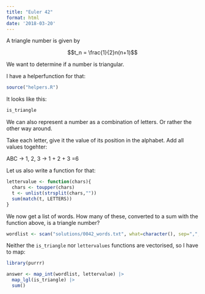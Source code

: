 ```yaml
---
title: "Euler 42"
format: html
date: '2018-03-20'
---
```



A triangle number is given by

$$t_n = \frac{1}{2}n(n+1)$$

We want to determine if a number is triangular.

I have a helperfunction for that:

```r
source("helpers.R")
```

It looks like this:

```r
is_triangle
```


We can also represent a number as a combination of letters. Or rather the other way around. 

Take each letter, give it the value of its position in the alphabet. Add all values togehter:

ABC -> 1, 2, 3 -> 1 + 2 + 3 =6

Let us also write a function for that:

```r
lettervalue <- function(chars){
  chars <- toupper(chars)
  t <- unlist(strsplit(chars,""))
  sum(match(t, LETTERS))
}
```

We now get a list of words. How many of these, converted to a sum with the function above, is a triangle number?

```r
wordlist <- scan("solutions/0042_words.txt", what=character(), sep=",", quiet=TRUE)
```

Neither the `is_triangle` nor `lettervalues` functions are vectorised, so I have to map:

```r
library(purrr)

answer <- map_int(wordlist, lettervalue) |> 
  map_lgl(is_triangle) |> 
  sum()
```

